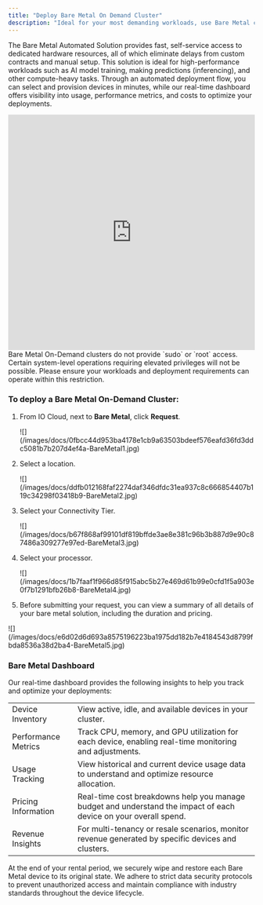 ```yaml
---
title: "Deploy Bare Metal On Demand Cluster"
description: "Ideal for your most demanding workloads, use Bare Metal clusters to unlock unparalleled performance with direct access to hardware resources. Deliver lower latency, higher efficiency, and maintain complete control over your system configuration."
---
```


The Bare Metal Automated Solution provides fast, self-service access to dedicated hardware resources, all of which eliminate delays from custom contracts and manual setup. This solution is ideal for high-performance workloads such as AI model training, making predictions (inferencing), and other compute-heavy tasks. Through an automated deployment flow, you can select and provision devices in minutes, while our real-time dashboard offers visibility into usage, performance metrics, and costs to optimize your deployments.

<iframe width="100%" height="480" src="https://www.youtube.com/embed/zv0JdhXfb0w" title="Deploying a Bare Metal Cluster on IO Cloud" frameborder="0" allow="accelerometer; autoplay; clipboard-write; encrypted-media; gyroscope; picture-in-picture; web-share" referrerpolicy="strict-origin-when-cross-origin" allowfullscreen></iframe>
<Info>
  Bare Metal On-Demand clusters do not provide `sudo` or `root` access. Certain system-level operations requiring elevated privileges will not be possible. Please ensure your workloads and deployment requirements can operate within this restriction.
</Info>

### To deploy a Bare Metal On-Demand Cluster:

1. From IO Cloud, next to **Bare Metal**, click **Request**.

   <Frame>
   ![](/images/docs/0fbcc44d953ba4178e1cb9a63503bdeef576eafd36fd3ddc5081b7b207d4ef4a-BareMetal1.jpg)
   </Frame>

2. Select a location.

   <Frame>
   ![](/images/docs/ddfb012168faf2274daf346dfdc31ea937c8c666854407b119c34298f03418b9-BareMetal2.jpg)
   </Frame>

3. Select your Connectivity Tier.

   <Frame>
   ![](/images/docs/b67f868af99101df819bffde3ae8e381c96b3b887d9e90c87486a309277e97ed-BareMetal3.jpg)
   </Frame>

4. Select your processor.

   <Frame>
   ![](/images/docs/1b7faaf1f966d85f915abc5b27e469d61b99e0cfd1f5a903e0f7b1291bfb26b8-BareMetal4.jpg)
   </Frame>

5. Before submitting your request, you can view a summary of all details of your bare metal solution, including the duration and pricing.

<Frame>
![](/images/docs/e6d02d6d693a8575196223ba1975dd182b7e4184543d8799fbda8536a38d2ba4-BareMetal5.jpg)
</Frame>

### Bare Metal Dashboard

Our real-time dashboard provides the following insights to help you track and optimize your deployments:

|                |                                                                                                          |
|-----------------------|---------------------------------------------------------------------------------------------------------------------|
| Device Inventory       | View active, idle, and available devices in your cluster.                                                           |
| Performance Metrics    | Track CPU, memory, and GPU utilization for each device, enabling real-time monitoring and adjustments.             |
| Usage Tracking         | View historical and current device usage data to understand and optimize resource allocation.                       |
| Pricing Information    | Real-time cost breakdowns help you manage budget and understand the impact of each device on your overall spend.   |
| Revenue Insights       | For multi-tenancy or resale scenarios, monitor revenue generated by specific devices and clusters.                  |

<Info>
At the end of your rental period, we securely wipe and restore each Bare Metal device to its original state. We adhere to strict data security protocols to prevent unauthorized access and maintain compliance with industry standards throughout the device lifecycle.
</Info>

